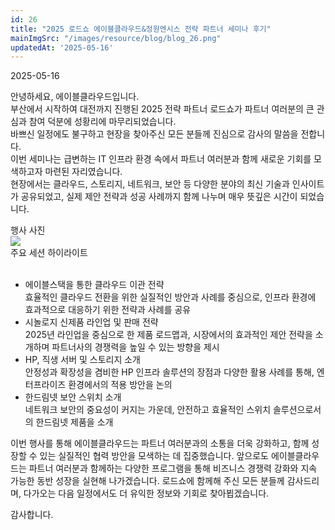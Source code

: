 ```yaml
---
id: 26
title: "2025 로드쇼 에이블클라우드&정원엔시스 전략 파트너 세미나 후기"
mainImgSrc: "/images/resource/blog/blog_26.png"
updatedAt: '2025-05-16'
---
```



<Title>2025 로드쇼 에이블클라우드&정원엔시스 전략 파트너 세미나 후기</Title>
<IssueDate>2025-05-16</IssueDate>

안녕하세요, 에이블클라우드입니다.<br />
부산에서 시작하여 대전까지 진행된 2025 전략 파트너 로드쇼가 파트너 여러분의 큰 관심과 참여 덕분에 성황리에 마무리되었습니다.<br />
바쁘신 일정에도 불구하고 현장을 찾아주신 모든 분들께 진심으로 감사의 말씀을 전합니다.<br />
이번 세미나는 급변하는 IT 인프라 환경 속에서 파트너 여러분과 함께 새로운 기회를 모색하고자 마련된 자리였습니다.<br />
현장에서는 클라우드, 스토리지, 네트워크, 보안 등 다양한 분야의 최신 기술과 인사이트가 공유되었고, 실제 제안 전략과 성공 사례까지 함께 나누며 매우 뜻깊은 시간이 되었습니다. <br />

<div style={{ fontSize: '20px', fontWeight: '500' }}>행사 사진</div>

<ImageWrapper>
  <img src='/images/resource/blog/blog_26.png' className="m-auto" />
</ImageWrapper>

<div style={{ fontSize: '18px', fontWeight: '500' }}>주요 세션 하이라이트</div>

<br />

<ul style={{ listStyleType: 'disc', paddingLeft: '20px' }}>
  <li style={{ paddingBottom: '20px' }}>
    <div style={{ fontWeight: '500', paddingBottom: '4px'}}>에이블스택을 통한 클라우드 이관 전략</div>
    <div>효율적인 클라우드 전환을 위한 실질적인 방안과 사례를 중심으로, 인프라 환경에 효과적으로 대응하기 위한 전략과 사례를 공유</div>
  </li>
  <li style={{ paddingBottom: '20px' }}>
    <div style={{ fontWeight: '500', paddingBottom: '4px'}}>시놀로지 신제품 라인업 및 판매 전략</div>
    <div>2025년 라인업을 중심으로 한 제품 로드맵과, 시장에서의 효과적인 제안 전략을 소개하며 파트너사의 경쟁력을 높일 수 있는 방향을 제시</div>
  </li>
  <li style={{ paddingBottom: '20px' }}>
    <div style={{ fontWeight: '500', paddingBottom: '4px'}}>HP, 직생 서버 및 스토리지 소개</div>
    <div>안정성과 확장성을 겸비한 HP 인프라 솔루션의 장점과 다양한 활용 사례를 통해, 엔터프라이즈 환경에서의 적용 방안을 논의</div>
  </li>
  <li style={{ paddingBottom: '20px' }}>
    <div style={{ fontWeight: '500', paddingBottom: '4px'}}>한드림넷 보안 스위치 소개</div>
    <div>네트워크 보안의 중요성이 커지는 가운데, 안전하고 효율적인 스위치 솔루션으로서의 한드림넷 제품을 소개</div>
  </li>
</ul>

이번 행사를 통해 에이블클라우드는 파트너 여러분과의 소통을 더욱 강화하고, 함께 성장할 수 있는 실질적인 협력 방안을 모색하는 데 집중했습니다. 앞으로도 에이블클라우드는 파트너 여러분과 함께하는 다양한 프로그램을 통해 비즈니스 경쟁력 강화와 지속 가능한 동반 성장을 실현해 나가겠습니다. 로드쇼에 함께해 주신 모든 분들께 감사드리며, 다가오는 다음 일정에서도 더 유익한 정보와 기회로 찾아뵙겠습니다.

감사합니다.

